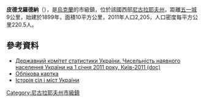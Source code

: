 {{No footnotes|time=2015-09-16T14:51:15+00:00}}
{{coord|48|6|35|N|30|53|9|E|scale:30000|display=title}}

'''皮德戈羅德納'''（{{lang-uk|Підгородна}}），是[[烏克蘭|烏克蘭]]的市級鎮，位於該國西部[[尼古拉耶夫州|尼古拉耶夫州]]，距離[[五一城_(烏克蘭)|五一城]]9公里，始建於1899年，面積10平方公里，2011年人口2,205，人口密度每平方公里220.5人。

==參考資料==
*[https://web.archive.org/web/20121010205321/http://stat6.stat.lviv.ua/PXWEB2007/ukr/publ/2011/chnas.zip Державний комітет статистики України. Чисельність наявного населення України на 1 січня 2011 року, Київ-2011 (doc)]
* [http://gska2.rada.gov.ua/pls/z7502/A005?rdat1=16.07.2008&rf7571=22781 Облікова картка]{{Dead link|date=2018年6月 |bot=InternetArchiveBot |fix-attempted=no }}
* [https://web.archive.org/web/20120325084037/http://www.igsu.org.ua/Nikolaevskaja.obl/Pervomajskij.rajon/Podgorodnaja.html Історія сіл і міст України]

{{DEFAULTSORT:Підгородна}}
[[Category:尼古拉耶夫州市級鎮|Category:尼古拉耶夫州市級鎮]]


{{Mykolaiv-geo-stub}}